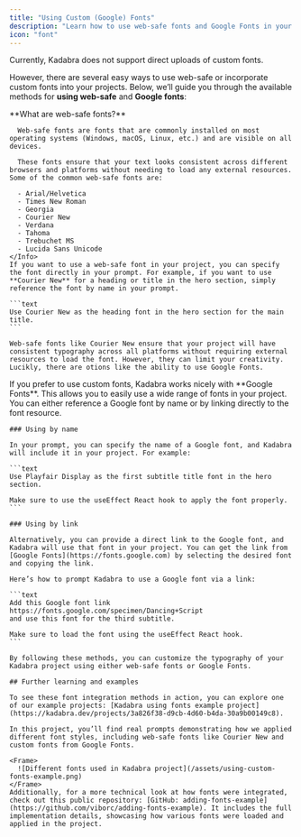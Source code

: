 ```yaml
---
title: "Using Custom (Google) Fonts"
description: "Learn how to use web-safe fonts and Google Fonts in your Kadabra projects"
icon: "font"
---
```


Currently, Kadabra does not support direct uploads of custom fonts. 

However, there are several easy ways to use web-safe or incorporate custom fonts into your projects. Below, we’ll guide you through the available methods for **using web-safe** and **Google fonts**:

<AccordionGroup>
  <Accordion title="Using a web-safe font">
    <Info>
      **What are web-safe fonts?**

      Web-safe fonts are fonts that are commonly installed on most operating systems (Windows, macOS, Linux, etc.) and are visible on all devices.

      These fonts ensure that your text looks consistent across different browsers and platforms without needing to load any external resources. Some of the common web-safe fonts are:

      - Arial/Helvetica
      - Times New Roman
      - Georgia
      - Courier New
      - Verdana
      - Tahoma
      - Trebuchet MS
      - Lucida Sans Unicode
    </Info>
    If you want to use a web-safe font in your project, you can specify the font directly in your prompt. For example, if you want to use **Courier New** for a heading or title in the hero section, simply reference the font by name in your prompt.

    ```text
    Use Courier New as the heading font in the hero section for the main title.
    ```

    Web-safe fonts like Courier New ensure that your project will have consistent typography across all platforms without requiring external resources to load the font. However, they can limit your creativity. Lucikly, there are otions like the ability to use Google Fonts.
  </Accordion>
  <Accordion title="Using Google Fonts">
    If you prefer to use custom fonts, Kadabra works nicely with **Google Fonts**. This allows you to easily use a wide range of fonts in your project. You can either reference a Google font by name or by linking directly to the font resource.

    ### Using by name

    In your prompt, you can specify the name of a Google font, and Kadabra will include it in your project. For example:

    ```text
    Use Playfair Display as the first subtitle title font in the hero section. 
    
    Make sure to use the useEffect React hook to apply the font properly.
    ```

    ### Using by link

    Alternatively, you can provide a direct link to the Google font, and Kadabra will use that font in your project. You can get the link from [Google Fonts](https://fonts.google.com) by selecting the desired font and copying the link.

    Here’s how to prompt Kadabra to use a Google font via a link:

    ```text
    Add this Google font link https://fonts.google.com/specimen/Dancing+Script 
    and use this font for the third subtitle.
    
    Make sure to load the font using the useEffect React hook.
    ```

    By following these methods, you can customize the typography of your Kadabra project using either web-safe fonts or Google Fonts.

    ## Further learning and examples

    To see these font integration methods in action, you can explore one of our example projects: [Kadabra using fonts example project](https://kadabra.dev/projects/3a826f38-d9cb-4d60-b4da-30a9b00149c8).

    In this project, you’ll find real prompts demonstrating how we applied different font styles, including web-safe fonts like Courier New and custom fonts from Google Fonts.

    <Frame>
      ![Different fonts used in Kadabra project](/assets/using-custom-fonts-example.png)
    </Frame>
    Additionally, for a more technical look at how fonts were integrated, check out this public repository: [GitHub: adding-fonts-example](https://github.com/viborc/adding-fonts-example). It includes the full implementation details, showcasing how various fonts were loaded and applied in the project.
  </Accordion>
</AccordionGroup>